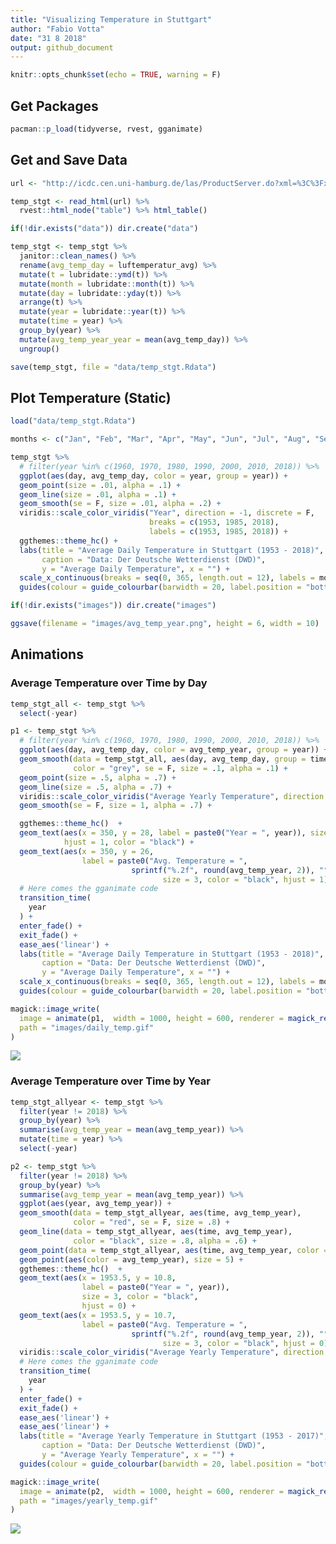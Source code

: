 ```yaml
---
title: "Visualizing Temperature in Stuttgart"
author: "Fabio Votta"
date: "31 8 2018"
output: github_document
---
```


```r
knitr::opts_chunk$set(echo = TRUE, warning = F)
```

## Get Packages

```r
pacman::p_load(tidyverse, rvest, gganimate)
```


## Get and Save Data

```r
url <- "http://icdc.cen.uni-hamburg.de/las/ProductServer.do?xml=%3C%3Fxml+version%3D%221.0%22%3F%3E%3ClasRequest+href%3D%22file%3Alas.xml%22%3E%3Clink+match%3D%22%2Flasdata%2Foperations%2Foperation%5B%40ID%3D%27DBExtractRowset%27%5D%22%3E%3C%2Flink%3E%3Cproperties%3E%3Cferret%3E%3Ccomponents%3E+grw_m+antdyn_m+greendyn_m+antsmb_m+ocn_m+greensmb_m+glac_m+gia_m%3C%2Fcomponents%3E%3Cview%3Exy%3C%2Fview%3E%3C%2Fferret%3E%3C%2Fproperties%3E%3Cargs%3E%3Cconstraint+id%3D%22undefined%22+type%3D%22text%22%3E%3Cv%3EStations_Kennziffer%3C%2Fv%3E%3Cv%3E%253D%3C%2Fv%3E%3Cv%3E10738%3C%2Fv%3E%3C%2Fconstraint%3E%3Clink+match%3D%22%2Flasdata%2Fdatasets%2Fdwd_data%2Fvariables%2Favg_temp_day%22%3E%3C%2Flink%3E%3Cregion%3E%3Crange+type%3D%22t%22+low%3D%2201-Jan-1876%22+high%3D%2227-Aug-2018%22%3E%3C%2Frange%3E%3Crange+type%3D%22x%22+low%3D%220%22+high%3D%2224%22%3E%3C%2Frange%3E%3Crange+type%3D%22y%22+low%3D%2240%22+high%3D%2259%22%3E%3C%2Frange%3E%3C%2Fregion%3E%3C%2Fargs%3E%3C%2FlasRequest%3E"

temp_stgt <- read_html(url) %>% 
  rvest::html_node("table") %>% html_table()

if(!dir.exists("data")) dir.create("data")

temp_stgt <- temp_stgt %>% 
  janitor::clean_names() %>% 
  rename(avg_temp_day = luftemperatur_avg) %>% 
  mutate(t = lubridate::ymd(t)) %>% 
  mutate(month = lubridate::month(t)) %>% 
  mutate(day = lubridate::yday(t)) %>% 
  arrange(t) %>% 
  mutate(year = lubridate::year(t)) %>% 
  mutate(time = year) %>% 
  group_by(year) %>% 
  mutate(avg_temp_year_year = mean(avg_temp_day)) %>% 
  ungroup()

save(temp_stgt, file = "data/temp_stgt.Rdata")
```

## Plot Temperature (Static)

```r
load("data/temp_stgt.Rdata")

months <- c("Jan", "Feb", "Mar", "Apr", "May", "Jun", "Jul", "Aug", "Sep", "Oct", "Nov", "Dec")

temp_stgt %>% 
  # filter(year %in% c(1960, 1970, 1980, 1990, 2000, 2010, 2018)) %>% 
  ggplot(aes(day, avg_temp_day, color = year, group = year)) +
  geom_point(size = .01, alpha = .1) +
  geom_line(size = .01, alpha = .1) +
  geom_smooth(se = F, size = .01, alpha = .2) +
  viridis::scale_color_viridis("Year", direction = -1, discrete = F,
                               breaks = c(1953, 1985, 2018),
                               labels = c(1953, 1985, 2018)) +
  ggthemes::theme_hc() +
  labs(title = "Average Daily Temperature in Stuttgart (1953 - 2018)", 
       caption = "Data: Der Deutsche Wetterdienst (DWD)",
       y = "Average Daily Temperature", x = "") +
  scale_x_continuous(breaks = seq(0, 365, length.out = 12), labels = months) +
  guides(colour = guide_colourbar(barwidth = 20, label.position = "bottom"))

if(!dir.exists("images")) dir.create("images")

ggsave(filename = "images/avg_temp_year.png", height = 6, width = 10)
```


## Animations

### Average Temperature over Time by Day

```r

temp_stgt_all <- temp_stgt %>% 
  select(-year)

p1 <- temp_stgt %>% 
  # filter(year %in% c(1960, 1970, 1980, 1990, 2000, 2010, 2018)) %>% 
  ggplot(aes(day, avg_temp_day, color = avg_temp_year, group = year)) +
  geom_smooth(data = temp_stgt_all, aes(day, avg_temp_day, group = time), 
              color = "grey", se = F, size = .1, alpha = .1) +
  geom_point(size = .5, alpha = .7) +
  geom_line(size = .5, alpha = .7) +  
  viridis::scale_color_viridis("Average Yearly Temperature", direction = -1, discrete = F) +
  geom_smooth(se = F, size = 1, alpha = .7) +

  ggthemes::theme_hc()  +
  geom_text(aes(x = 350, y = 28, label = paste0("Year = ", year)), size = 3, 
            hjust = 1, color = "black") +
  geom_text(aes(x = 350, y = 26, 
                label = paste0("Avg. Temperature = ", 
                           sprintf("%.2f", round(avg_temp_year, 2)), "°C")), 
                                  size = 3, color = "black", hjust = 1) +
  # Here comes the gganimate code
  transition_time(
    year
  ) +
  enter_fade() + 
  exit_fade() +
  ease_aes('linear') +
  labs(title = "Average Daily Temperature in Stuttgart (1953 - 2018)", 
       caption = "Data: Der Deutsche Wetterdienst (DWD)",
       y = "Average Daily Temperature", x = "") +
  scale_x_continuous(breaks = seq(0, 365, length.out = 12), labels = months) +
  guides(colour = guide_colourbar(barwidth = 20, label.position = "bottom"))

magick::image_write(
  image = animate(p1,  width = 1000, height = 600, renderer = magick_renderer(), length = 45), 
  path = "images/daily_temp.gif"
)
```
![](images/daily_temp.gif)<!-- -->

### Average Temperature over Time by Year

```r
temp_stgt_allyear <- temp_stgt %>% 
  filter(year != 2018) %>%
  group_by(year) %>% 
  summarise(avg_temp_year = mean(avg_temp_year)) %>% 
  mutate(time = year) %>% 
  select(-year)

p2 <- temp_stgt %>% 
  filter(year != 2018) %>%
  group_by(year) %>% 
  summarise(avg_temp_year = mean(avg_temp_year)) %>% 
  ggplot(aes(year, avg_temp_year)) +
  geom_smooth(data = temp_stgt_allyear, aes(time, avg_temp_year), 
              color = "red", se = F, size = .8) +
  geom_line(data = temp_stgt_allyear, aes(time, avg_temp_year), 
              color = "black", size = .8, alpha = .6) +
  geom_point(data = temp_stgt_allyear, aes(time, avg_temp_year, color = avg_temp_year), size = 2.5) +
  geom_point(aes(color = avg_temp_year), size = 5) +
  ggthemes::theme_hc()  +
  geom_text(aes(x = 1953.5, y = 10.8, 
                label = paste0("Year = ", year)), 
                size = 3, color = "black",
                hjust = 0) +
  geom_text(aes(x = 1953.5, y = 10.7, 
                label = paste0("Avg. Temperature = ", 
                           sprintf("%.2f", round(avg_temp_year, 2)), "°C")), 
                                  size = 3, color = "black", hjust = 0) +
  viridis::scale_color_viridis("Average Yearly Temperature", direction = -1, discrete = F) +
  # Here comes the gganimate code
  transition_time(
    year
  ) +
  enter_fade() + 
  exit_fade() +
  ease_aes('linear') +
  ease_aes('linear') +
  labs(title = "Average Yearly Temperature in Stuttgart (1953 - 2017)", 
       caption = "Data: Der Deutsche Wetterdienst (DWD)",
       y = "Average Yearly Temperature", x = "") +
  guides(colour = guide_colourbar(barwidth = 20, label.position = "bottom"))

magick::image_write(
  image = animate(p2,  width = 1000, height = 600, renderer = magick_renderer(), length = 45), 
  path = "images/yearly_temp.gif"
)

```


![](images/yearly_temp.gif)<!-- -->

